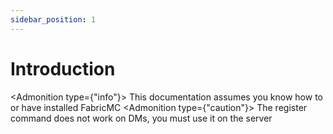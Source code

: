 ```yaml
---
sidebar_position: 1
---
```


# Introduction

<Admonition type={"info"}>
  This documentation assumes you know how to or have installed FabricMC
</Admonition>
<Admonition type={"caution"}>
  The register command does not work on DMs, you must use it on the server
</Admonition>